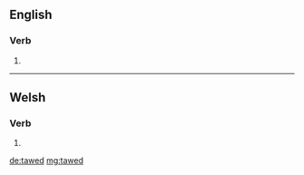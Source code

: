 ==English==

===Verb===
{{head|en|verb form}}

# {{en-past of|taw}}

----

==Welsh==

===Verb===
{{head|cy|verb form}}

# {{inflection of|tewi||3|s|impr|lang=cy}}

[[de:tawed]]
[[mg:tawed]]